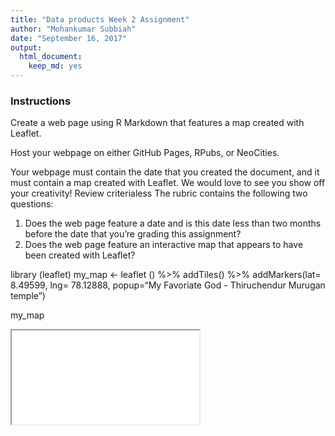 ---
title: "Data products Week 2 Assignment"
author: "Mohankumar Subbiah"
date: "September 16, 2017"
output: 
  html_document: 
    keep_md: yes
---

### Instructions 
Create a web page using R Markdown that features a map created with Leaflet.

Host your webpage on either GitHub Pages, RPubs, or NeoCities.

Your webpage must contain the date that you created the document, and it must contain a map created with Leaflet. We would love to see you show off your creativity!
Review criterialess 
The rubric contains the following two questions:

1. Does the web page feature a date and is this date less than two months before the date that you're grading this      assignment?
2. Does the web page feature an interactive map that appears to have been created with Leaflet?


library (leaflet)
my_map <- leaflet () %>% 
    addTiles() %>%
    addMarkers(lat= 8.49599, lng= 78.12888, popup="My Favoriate God - Thiruchendur Murugan temple")

my_map

<iframe src='/Users/user/Desktop/mymap.html'></iframe>

